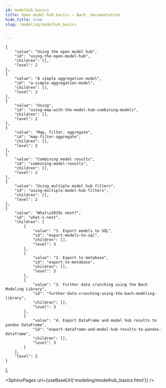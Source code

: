```yaml
---
id: modelhub_basics
title: Open model hub basics — Bach  documentation
hide_title: true
slug: /modeling/modelhub_basics


---
```

<head>
    <meta name="description" content="In this example, we briefly demonstrate how you can use pre-built models from the open model hub in conjunction with, Bach, our modeling library." />
    <meta property="og:description" content="In this example, we briefly demonstrate how you can use pre-built models from the open model hub in conjunction with, Bach, our modeling library." />
</head>

    {
        "value": "Using the open model hub",
        "id": "using-the-open-model-hub",
        "children": [],
        "level": 2
    },
    {
        "value": "A simple aggregation model",
        "id": "a-simple-aggregation-model",
        "children": [],
        "level": 2
    },
    {
        "value": "Using",
        "id": "using-map-with-the-model-hub-combining-models",
        "children": [],
        "level": 2
    },
    {
        "value": "Map, filter, aggregate",
        "id": "map-filter-aggregate",
        "children": [],
        "level": 2
    },
    {
        "value": "Combining model results",
        "id": "combining-model-results",
        "children": [],
        "level": 2
    },
    {
        "value": "Using multiple model hub filters",
        "id": "using-multiple-model-hub-filters",
        "children": [],
        "level": 2
    },
    {
        "value": "What\u2019s next?",
        "id": "what-s-next",
        "children": [
            {
                "value": "1. Export models to SQL",
                "id": "export-models-to-sql",
                "children": [],
                "level": 3
            },
            {
                "value": "2. Export to metabase",
                "id": "export-to-metabase",
                "children": [],
                "level": 3
            },
            {
                "value": "3. Further data crunching using the Bach Modeling Library",
                "id": "further-data-crunching-using-the-bach-modeling-library",
                "children": [],
                "level": 3
            },
            {
                "value": "4. Export DataFrame and model hub results to pandas DataFrame",
                "id": "export-dataframe-and-model-hub-results-to-pandas-dataframe",
                "children": [],
                "level": 3
            }
        ],
        "level": 2
    }
];




<SphinxPages url={useBaseUrl('modeling/modelhub_basics.html')} />
